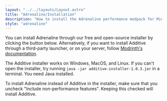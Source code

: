 ```yaml
---
layout: "../../layouts/Layout.astro"
title: "Adrenaline/Installation"
description: "How to install the Adrenaline performance modpack for Minecraft."
style: "adrenaline"
---
```



You can install Adrenaline through our free and open-source installer by clicking the button below. Alternatively, if you want to install Additive through a third-party launcher, or on your server, follow [Modrinth's documentation](https://support.modrinth.com/en/articles/8802250-modpacks-on-modrinth).

<AdditiveInstallerCard />

The Additive installer works on Windows, MacOS, and Linux. If you can't open the installer, try running `java -jar additive-installer-1.0.3.jar` in a terminal. You need Java installed.

To install Adrenaline instead of Additive in the installer, make sure that you uncheck "Include non-performance features". Keeping this checked will install Additive.
